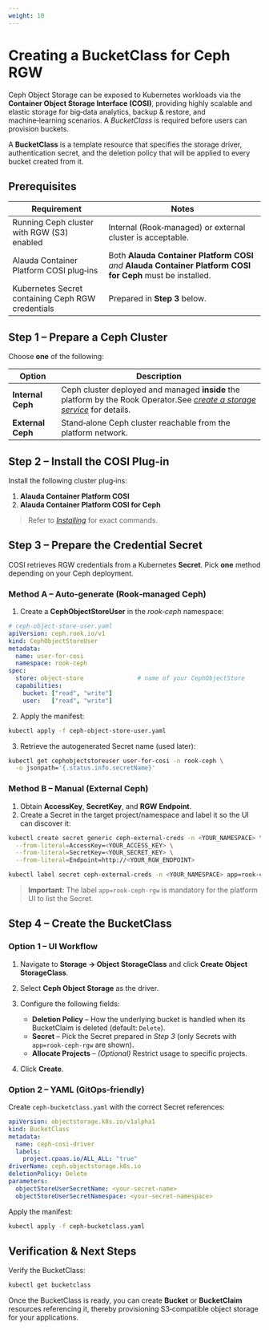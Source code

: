 ```yaml
---
weight: 10
---
```


# Creating a BucketClass for Ceph RGW

Ceph Object Storage can be exposed to Kubernetes workloads via the **Container Object Storage Interface (COSI)**, providing highly scalable and elastic storage for big‑data analytics, backup & restore, and machine‑learning scenarios.  A *BucketClass* is required before users can provision buckets.

A **BucketClass** is a template resource that specifies the storage driver, authentication secret, and the deletion policy that will be applied to every bucket created from it.


## Prerequisites

| Requirement                                       | Notes                                                        |
| ------------------------------------------------- | ------------------------------------------------------------ |
| Running Ceph cluster with RGW (S3) enabled        | Internal (Rook‑managed) or external cluster is acceptable.   |
| Alauda Container Platform COSI plug‑ins           | Both **Alauda Container Platform COSI** *and* **Alauda Container Platform COSI for Ceph** must be installed. |
| Kubernetes Secret containing Ceph RGW credentials | Prepared in **Step 3** below.                                |


## Step 1 – Prepare a Ceph Cluster

Choose **one** of the following:

| Option            | Description                                                                                                                |
| ----------------- | -------------------------------------------------------------------------------------------------------------------------- |
| **Internal Ceph** | Ceph cluster deployed and managed **inside** the platform by the Rook Operator.See *[create a storage service](/storage/storagesystem_ceph/installation/create_service_stand.mdx)* for details. |
| **External Ceph** | Stand‑alone Ceph cluster reachable from the platform network.                                                              |


## Step 2 – Install the COSI Plug‑in

Install the following cluster plug‑ins:

1. **Alauda Container Platform COSI**
2. **Alauda Container Platform COSI for Ceph**

> Refer to *[Installing](/configure/storage/cosi/install.mdx)* for exact commands.


## Step 3 – Prepare the Credential Secret

COSI retrieves RGW credentials from a Kubernetes **Secret**. Pick **one** method depending on your Ceph deployment.

### Method A – Auto‑generate (Rook‑managed Ceph)

1. Create a **CephObjectStoreUser** in the *rook‑ceph* namespace:

```yaml
# ceph-object-store-user.yaml
apiVersion: ceph.rook.io/v1
kind: CephObjectStoreUser
metadata:
  name: user-for-cosi
  namespace: rook-ceph
spec:
  store: object-store               # name of your CephObjectStore
  capabilities:
    bucket: ["read", "write"]
    user:   ["read", "write"]
```

2. Apply the manifest:

```bash
kubectl apply -f ceph-object-store-user.yaml
```

3. Retrieve the autogenerated Secret name (used later):

```bash
kubectl get cephobjectstoreuser user-for-cosi -n rook-ceph \
  -o jsonpath='{.status.info.secretName}'
```

### Method B – Manual (External Ceph)

1. Obtain **AccessKey**, **SecretKey**, and **RGW Endpoint**.
2. Create a Secret in the target project/namespace and label it so the UI can discover it:

```bash
kubectl create secret generic ceph-external-creds -n <YOUR_NAMESPACE> \
  --from-literal=AccessKey=<YOUR_ACCESS_KEY> \
  --from-literal=SecretKey=<YOUR_SECRET_KEY> \
  --from-literal=Endpoint=http://<YOUR_RGW_ENDPOINT>

kubectl label secret ceph-external-creds -n <YOUR_NAMESPACE> app=rook-ceph-rgw
```

> **Important:** The label `app=rook-ceph-rgw` is mandatory for the platform UI to list the Secret.


## Step 4 – Create the BucketClass

### Option 1 – UI Workflow

1. Navigate to **Storage → Object StorageClass** and click **Create Object StorageClass**.
2. Select **Ceph Object Storage** as the driver.
3. Configure the following fields:

   * **Deletion Policy** – How the underlying bucket is handled when its BucketClaim is deleted (default: `Delete`).
   * **Secret** – Pick the Secret prepared in *Step 3* (only Secrets with `app=rook-ceph-rgw` are shown).
   * **Allocate Projects** – *(Optional)* Restrict usage to specific projects.
4. Click **Create**.

### Option 2 – YAML (GitOps‑friendly)

Create `ceph-bucketclass.yaml` with the correct Secret references:

```yaml
apiVersion: objectstorage.k8s.io/v1alpha1
kind: BucketClass
metadata:
  name: ceph-cosi-driver
  labels:
    project.cpaas.io/ALL_ALL: "true"
driverName: ceph.objectstorage.k8s.io
deletionPolicy: Delete
parameters:
  objectStoreUserSecretName: <your-secret-name>
  objectStoreUserSecretNamespace: <your-secret-namespace>
```

Apply the manifest:

```bash
kubectl apply -f ceph-bucketclass.yaml
```


## Verification & Next Steps

Verify the BucketClass:

```bash
kubectl get bucketclass
```

Once the BucketClass is ready, you can create **Bucket** or **BucketClaim** resources referencing it, thereby provisioning S3‑compatible object storage for your applications.
